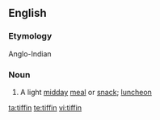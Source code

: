 ==English==

===Etymology===
Anglo-Indian

===Noun===
{{en-noun}}

# A light [[midday]] [[meal]] or [[snack]]; [[luncheon]]

[[ta:tiffin]]
[[te:tiffin]]
[[vi:tiffin]]
